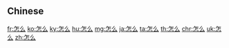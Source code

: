 {{also|怎麼|怎麽}}
==Chinese==
{{zh-see|怎麼}}

[[fr:怎么]]
[[ko:怎么]]
[[ky:怎么]]
[[hu:怎么]]
[[mg:怎么]]
[[ja:怎么]]
[[ta:怎么]]
[[th:怎么]]
[[chr:怎么]]
[[uk:怎么]]
[[zh:怎么]]